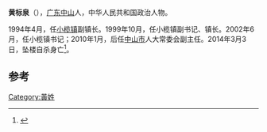 '''黄标泉'''（{{bd|1953年|12月|2014年|3月3日|catIdx=Huang}}），[[广东|广东]][[中山市|中山]]人，中华人民共和国政治人物。

1994年4月，任[[小榄镇|小榄镇]]副镇长。1999年10月，任小榄镇副书记、镇长。2002年6月，任小榄镇书记；2010年1月，后任[[中山市|中山市]]人大常委会副主任。2014年3月3日，坠楼自杀身亡<ref>{{cite news|title=广东中山人大副主任黄标泉坠楼 具体原因调查中|url=http://news.qq.com/a/20140303/018338.htm|accessdate=2014-03-11|newspaper=腾讯网|archive-date=2014-03-11|archive-url=https://web.archive.org/web/20140311163329/http://news.qq.com/a/20140303/018338.htm|dead-url=no}}</ref>。

==参考==
{{reflist}}
{{中国政治人物小作品}}

[[Category:黃姓|Category:黃姓]]